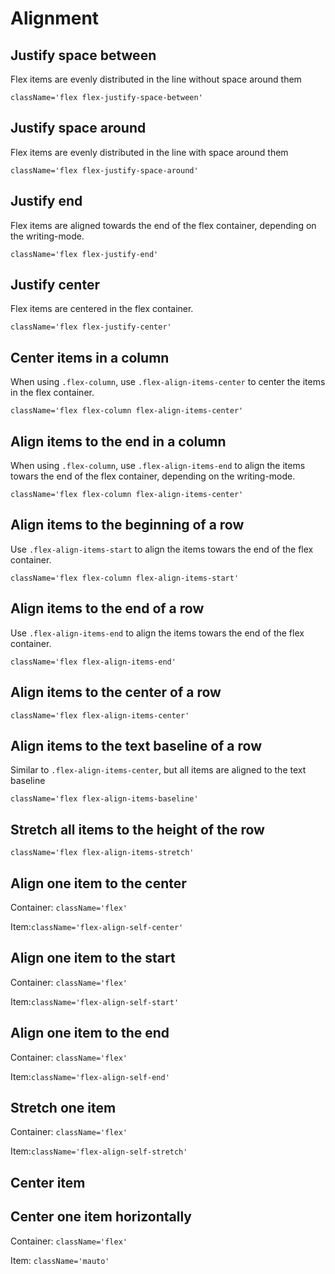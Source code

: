 

<Meta title={getTitle(__filename)} />

# Alignment

## Justify space between

Flex items are evenly distributed in the line without space around them

`className='flex flex-justify-space-between'`

<Canvas>
    <Story id="css-utilities-flexbox-alignment--justify-between" />
</Canvas>

## Justify space around

Flex items are evenly distributed in the line with space around them

`className='flex flex-justify-space-around'`

<Canvas>
    <Story id="css-utilities-flexbox-alignment--justify-around" />
</Canvas>

## Justify end

Flex items are aligned towards the end of the flex container, depending on the writing-mode.

`className='flex flex-justify-end'`

<Canvas>
    <Story id="css-utilities-flexbox-alignment--justify-end" />
</Canvas>

## Justify center

Flex items are centered in the flex container.

`className='flex flex-justify-center'`

<Canvas>
    <Story id="css-utilities-flexbox-alignment--justify-center" />
</Canvas>

## Center items in a column

When using `.flex-column`, use `.flex-align-items-center` to center the items in the flex container.

`className='flex flex-column flex-align-items-center'`

<Canvas>
    <Story id="css-utilities-flexbox-alignment--align-items-center-column" />
</Canvas>

## Align items to the end in a column

When using `.flex-column`, use `.flex-align-items-end` to align the items towars the end of the flex container, depending on the writing-mode.

`className='flex flex-column flex-align-items-center'`

<Canvas>
    <Story id="css-utilities-flexbox-alignment--align-items-end-column" />
</Canvas>

## Align items to the beginning of a row

Use `.flex-align-items-start` to align the items towars the end of the flex container.

`className='flex flex-column flex-align-items-start'`

<Canvas>
    <Story id="css-utilities-flexbox-alignment--align-items-start" />
</Canvas>

## Align items to the end of a row

Use `.flex-align-items-end` to align the items towars the end of the flex container.

`className='flex flex-align-items-end'`

<Canvas>
    <Story id="css-utilities-flexbox-alignment--align-items-end" />
</Canvas>

## Align items to the center of a row

`className='flex flex-align-items-center'`

<Canvas>
    <Story id="css-utilities-flexbox-alignment--align-items-center" />
</Canvas>

## Align items to the text baseline of a row

Similar to `.flex-align-items-center`, but all items are aligned to the text baseline

`className='flex flex-align-items-baseline'`

<Canvas>
    <Story id="css-utilities-flexbox-alignment--align-items-baseline" />
</Canvas>

## Stretch all items to the height of the row

`className='flex flex-align-items-stretch'`

<Canvas>
    <Story id="css-utilities-flexbox-alignment--align-items-stretch" />
</Canvas>

## Align one item to the center

Container: `className='flex'`

Item:`className='flex-align-self-center'`

<Canvas>
    <Story id="css-utilities-flexbox-alignment--align-item-center" />
</Canvas>

## Align one item to the start

Container: `className='flex'`

Item:`className='flex-align-self-start'`

<Canvas>
    <Story id="css-utilities-flexbox-alignment--align-item-start" />
</Canvas>

## Align one item to the end

Container: `className='flex'`

Item:`className='flex-align-self-end'`

<Canvas>
    <Story id="css-utilities-flexbox-alignment--align-item-end" />
</Canvas>

## Stretch one item

Container: `className='flex'`

Item:`className='flex-align-self-stretch'`

<Canvas>
    <Story id="css-utilities-flexbox-alignment--align-item-stretch" />
</Canvas>

## Center item

## Center one item horizontally

Container: `className='flex'`

Item: `className='mauto'`

<Canvas>
    <Story id="css-utilities-flexbox-alignment--vertically-center-one-item" />
</Canvas>

<div class="hidden">
    <Primary />
</div>
